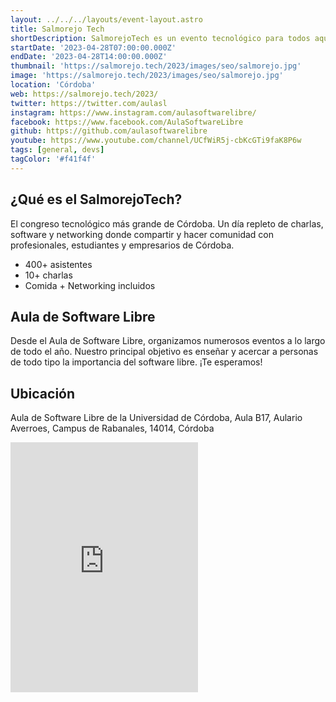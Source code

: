 ```yaml
---
layout: ../../../layouts/event-layout.astro
title: Salmorejo Tech
shortDescription: SalmorejoTech es un evento tecnológico para todos aquellos dispuestos a aprender
startDate: '2023-04-28T07:00:00.000Z'
endDate: '2023-04-28T14:00:00.000Z'
thumbnail: 'https://salmorejo.tech/2023/images/seo/salmorejo.jpg'
image: 'https://salmorejo.tech/2023/images/seo/salmorejo.jpg'
location: 'Córdoba'
web: https://salmorejo.tech/2023/
twitter: https://twitter.com/aulasl
instagram: https://www.instagram.com/aulasoftwarelibre/
facebook: https://www.facebook.com/AulaSoftwareLibre
github: https://github.com/aulasoftwarelibre
youtube: https://www.youtube.com/channel/UCfWiR5j-cbKcGTi9faK8P6w
tags: [general, devs]
tagColor: '#f41f4f'
---
```


## ¿Qué es el SalmorejoTech?

El congreso tecnológico más grande de Córdoba. Un día repleto de charlas, software y networking donde compartir y hacer comunidad con profesionales, estudiantes y empresarios de Córdoba.

- 400+ asistentes
- 10+ charlas
- Comida + Networking incluidos

## Aula de Software Libre

Desde el Aula de Software Libre, organizamos numerosos eventos a lo largo de todo el año. Nuestro principal objetivo es enseñar y acercar a personas de todo tipo la importancia del software libre. ¡Te esperamos!

## Ubicación

Aula de Software Libre de la Universidad de Córdoba, Aula B17, Aulario Averroes, Campus de Rabanales, 14014, Córdoba

<iframe
  className="mt-4 w-full"
  height="400"
  src="https://www.google.com/maps/embed?pb=!1m18!1m12!1m3!1d3147.6962218983613!2d-4.721466099999999!3d37.91416259999999!2m3!1f0!2f0!3f0!3m2!1i1024!2i768!4f13.1!3m3!1m2!1s0xd6ce070a8609fe1%3A0x7cd7a2dbda19c344!2sAula%20de%20Software%20Libre%20de%20la%20Universidad%20de%20C%C3%B3rdoba!5e0!3m2!1ses!2ses!4v1669009917207!5m2!1ses!2ses"
  style="border:0;"
  allowfullscreen=""
  loading="lazy"
  referrerpolicy="no-referrer-when-downgrade"
></iframe>
